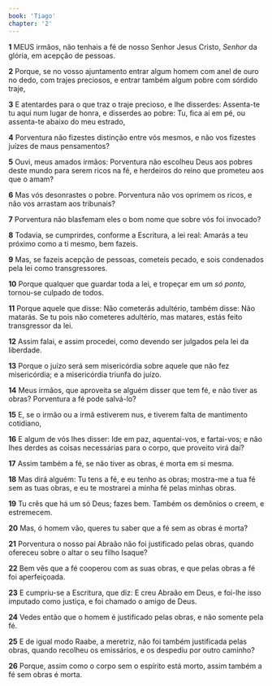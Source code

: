 ```yaml
---
book: 'Tiago'
chapter: '2'
---
```


**1** MEUS irmãos, não tenhais a fé de nosso Senhor Jesus Cristo, _Senhor_ da glória, em acepção de pessoas.

**2** Porque, se no vosso ajuntamento entrar algum homem com anel de ouro no dedo, com trajes preciosos, e entrar também algum pobre com sórdido traje,

**3** E atentardes para o que traz o traje precioso, e lhe disserdes: Assenta-te tu aqui num lugar de honra, e disserdes ao pobre: Tu, fica aí em pé, ou assenta-te abaixo do meu estrado,

**4** Porventura não fizestes distinção entre vós mesmos, e não vos fizestes juízes de maus pensamentos?

**5** Ouvi, meus amados irmãos: Porventura não escolheu Deus aos pobres deste mundo para serem ricos na fé, e herdeiros do reino que prometeu aos que o amam?

**6** Mas vós desonrastes o pobre. Porventura não vos oprimem os ricos, e não vos arrastam aos tribunais?

**7** Porventura não blasfemam eles o bom nome que sobre vós foi invocado?

**8** Todavia, se cumprirdes, conforme a Escritura, a lei real: Amarás a teu próximo como a ti mesmo, bem fazeis.

**9** Mas, se fazeis acepção de pessoas, cometeis pecado, e sois condenados pela lei como transgressores.

**10** Porque qualquer que guardar toda a lei, e tropeçar em um _só ponto,_ tornou-se culpado de todos.

**11** Porque aquele que disse: Não cometerás adultério, também disse: Não matarás. Se tu pois não cometeres adultério, mas matares, estás feito transgressor da lei.

**12** Assim falai, e assim procedei, como devendo ser julgados pela lei da liberdade.

**13** Porque o juízo será sem misericórdia sobre aquele que não fez misericórdia; e a misericórdia triunfa do juízo.

**14** Meus irmãos, que aproveita se alguém disser que tem fé, e não tiver as obras? Porventura a fé pode salvá-lo?

**15** E, se o irmão ou a irmã estiverem nus, e tiverem falta de mantimento cotidiano,

**16** E algum de vós lhes disser: Ide em paz, aquentai-vos, e fartai-vos; e não lhes derdes as coisas necessárias para o corpo, que proveito virá daí?

**17** Assim também a fé, se não tiver as obras, é morta em si mesma.

**18** Mas dirá alguém: Tu tens a fé, e eu tenho as obras; mostra-me a tua fé sem as tuas obras, e eu te mostrarei a minha fé pelas minhas obras.

**19** Tu crês que há um só Deus; fazes bem. Também os demônios o creem, e estremecem.

**20** Mas, ó homem vão, queres tu saber que a fé sem as obras é morta?

**21** Porventura o nosso pai Abraão não foi justificado pelas obras, quando ofereceu sobre o altar o seu filho Isaque?

**22** Bem vês que a fé cooperou com as suas obras, e que pelas obras a fé foi aperfeiçoada.

**23** E cumpriu-se a Escritura, que diz: E creu Abraão em Deus, e foi-lhe isso imputado como justiça, e foi chamado o amigo de Deus.

**24** Vedes então que o homem é justificado pelas obras, e não somente pela fé.

**25** E de igual modo Raabe, a meretriz, não foi também justificada pelas obras, quando recolheu os emissários, e os despediu por outro caminho?

**26** Porque, assim como o corpo sem o espírito está morto, assim também a fé sem obras é morta.

